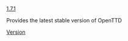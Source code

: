 [[en/Archive/OpenTTD/OpenTTD 1.7.1|1.7.1]]<noinclude>


Provides the latest stable version of OpenTTD
[[Category:en/Templates|Version]]</noinclude>